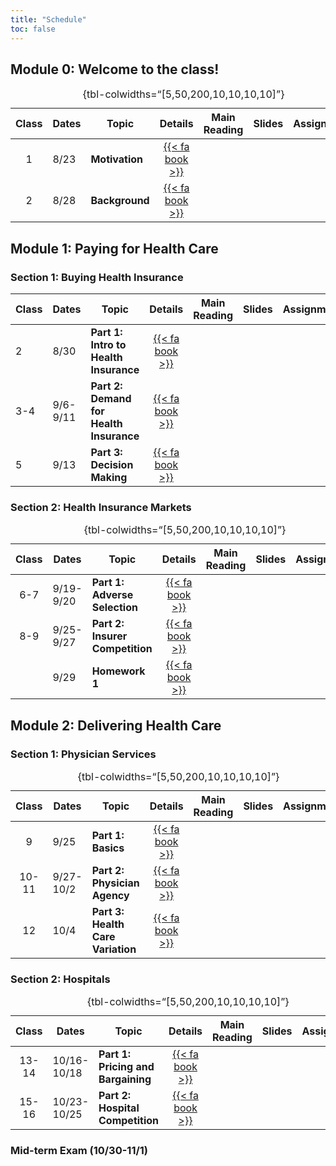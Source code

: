 ```yaml
---
title: "Schedule"
toc: false
---
```


## Module 0: Welcome to the class!

| Class| Dates          | Topic                | Details | Main Reading | Slides | Assignment |
|:---------:|-----------|-----------|:---------:|:---------:|:---------:|:---------:|
|  1   | 8/23      | **Motivation**           | [{{< fa book >}}](/schedule/class-01.html) |
|  2   | 8/28      | **Background**           | [{{< fa book >}}](/schedule/class-02.html) |
: {tbl-colwidths="\[5,50,200,10,10,10,10\]"}


## Module 1: Paying for Health Care

### Section 1: Buying Health Insurance

| Class | Dates      | Topic                                       | Details | Main Reading | Slides | Assignment |
|:------|------------|---------------------------------------------|:-------:|:------------:|:------:|:----------:|
|  2    | 8/30       | **Part 1: Intro to Health Insurance**       | [{{< fa book >}}](/schedule/class-02.html) |
|  3-4  | 9/6-9/11   | **Part 2: Demand for Health Insurance**     | [{{< fa book >}}](/schedule/class-03.html) |
|  5    | 9/13       | **Part 3: Decision Making**                 | [{{< fa book >}}](/schedule/class-04.html) |


### Section 2: Health Insurance Markets

| Class| Dates          | Topic                | Details | Main Reading | Slides | Assignment |
|:---------:|-----------|-----------|:---------:|:---------:|:---------:|:---------:|
|  6-7 | 9/19-9/20  | **Part 1: Adverse Selection**        | [{{< fa book >}}](/schedule/class-02.html) |
|  8-9 | 9/25-9/27  | **Part 2: Insurer Competition**      | [{{< fa book >}}](/schedule/class-03.html) |
|      | 9/29       | **Homework 1**                       | [{{< fa book >}}](/schedule/class-03.html) |
: {tbl-colwidths="\[5,50,200,10,10,10,10\]"}

## Module 2: Delivering Health Care

### Section 1: Physician Services

| Class| Dates          | Topic                | Details | Main Reading | Slides | Assignment |
|:---------:|-----------|-----------|:---------:|:---------:|:---------:|:---------:|
|  9     | 9/25       | **Part 1: Basics**                | [{{< fa book >}}](/schedule/class-02.html) |
|  10-11 | 9/27-10/2  | **Part 2: Physician Agency**      | [{{< fa book >}}](/schedule/class-03.html) |
|  12    | 10/4       | **Part 3: Health Care Variation** | [{{< fa book >}}](/schedule/class-04.html) |
: {tbl-colwidths="\[5,50,200,10,10,10,10\]"}

### Section 2: Hospitals

| Class| Dates          | Topic                | Details | Main Reading | Slides | Assignment |
|:---------:|-----------|-----------|:---------:|:---------:|:---------:|:---------:|
|  13-14 | 10/16-10/18 | **Part 1: Pricing and Bargaining** | [{{< fa book >}}](/schedule/class-02.html) |
|  15-16 | 10/23-10/25 | **Part 2: Hospital Competition**   | [{{< fa book >}}](/schedule/class-03.html) |
: {tbl-colwidths="\[5,50,200,10,10,10,10\]"}

### Mid-term Exam (10/30-11/1)




